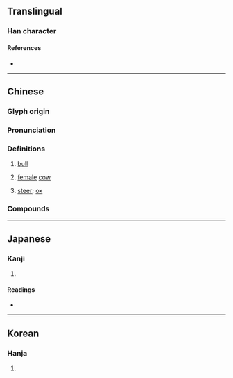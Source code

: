 {{character info/new}}
==Translingual==

===Han character===
{{Han char|rn=93|rad=牛|as=05|sn=9|four=24560|canj=HQJR|ids=⿰牜古}}

====References====
* {{Han ref|kx=0699.240|dkj=19981|dj=1112.130|hdz=31806.100|uh=726F|ud=29295|bh=ACBA|bd=44218}}

----

==Chinese==
{{zh-forms}}

===Glyph origin===
{{Han etym}}
{{Han compound|牛|古|ls=psc|c1=s|c2=p|t1=cow}}

===Pronunciation===
{{zh-pron
|m=gǔ
|c=gu2
|cat=n
}}

===Definitions===
{{zh-hanzi}}

# [[bull]]
#: {{zh-syn|牯牛|公牛}}
# [[female]] [[cow]]
#: {{zh-syn|母牛}}
# [[steer]]; [[ox]]

===Compounds===
{{zh-der|牯牛嶺|大水牯|牯牛|牯嶺}}

----

==Japanese==

===Kanji===
{{ja-kanji|grade=|rs=牛05}}

# {{defn|lang=ja|sort=牛05}}

====Readings====
* {{ja-readings|on=[[こ]] (ko), [[く]] (ku)|kun=[[おうし]] (oushi)}}

----

==Korean==

===Hanja===
{{ko-hanja|hangeul=고|eumhun=|rv=go|mr=ko|y=ko}}

# {{defn|lang=ko|sort=牛05}}